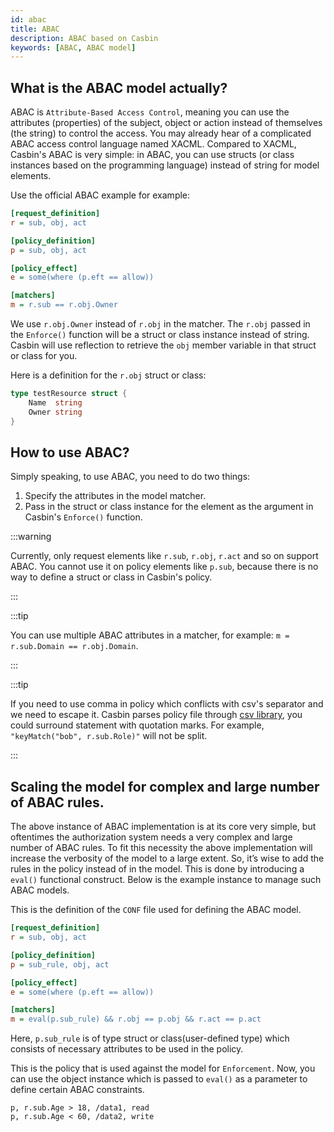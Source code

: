 ```yaml
---
id: abac
title: ABAC
description: ABAC based on Casbin
keywords: [ABAC, ABAC model]
---
```


## What is the ABAC model actually?

ABAC is ``Attribute-Based Access Control``, meaning you can use the attributes (properties) of the subject, object or action instead of themselves (the string) to control the access. You may already hear of a complicated ABAC access control language named XACML. Compared to XACML, Casbin's ABAC is very simple: in ABAC, you can use structs (or class instances based on the programming language) instead of string for model elements.

Use the official ABAC example for example:

```ini
[request_definition]
r = sub, obj, act

[policy_definition]
p = sub, obj, act

[policy_effect]
e = some(where (p.eft == allow))

[matchers]
m = r.sub == r.obj.Owner
```

We use ``r.obj.Owner`` instead of ``r.obj`` in the matcher. The ``r.obj`` passed in the ``Enforce()`` function will be a struct or class instance instead of string. Casbin will use reflection to retrieve the ``obj`` member variable in that struct or class for you.

Here is a definition for the ``r.obj`` struct or class:

```go
type testResource struct {
	Name  string
	Owner string
}
```

## How to use ABAC?

Simply speaking, to use ABAC, you need to do two things:

1. Specify the attributes in the model matcher.
2. Pass in the struct or class instance for the element as the argument in Casbin's ``Enforce()`` function.

:::warning

Currently, only request elements like ``r.sub``, ``r.obj``, ``r.act`` and so on support ABAC. You cannot use it on policy elements like ``p.sub``, because there is no way to define a struct or class in Casbin's policy.

:::

:::tip

You can use multiple ABAC attributes in a matcher, for example: ``m = r.sub.Domain == r.obj.Domain``.

:::

:::tip

If you need to use comma in policy which conflicts with csv's separator and we need to escape it. Casbin parses policy file through [csv library](https://pkg.go.dev/encoding/csv), you could surround statement with quotation marks. For example, `"keyMatch("bob", r.sub.Role)"` will not be split.

:::

## Scaling the model for complex and large number of ABAC rules.

The above instance of ABAC implementation is at its core very simple, but oftentimes the authorization system needs a very complex and large number of ABAC rules. To fit this necessity the above implementation will increase the verbosity of the model to a large extent. So, it’s wise to add the rules in the policy instead of in the model. This is done by introducing a ``eval()`` functional construct. Below is the example instance to manage such ABAC models.

This is the definition of the ``CONF`` file used for defining the ABAC model.

```ini
[request_definition]
r = sub, obj, act

[policy_definition]
p = sub_rule, obj, act

[policy_effect]
e = some(where (p.eft == allow))

[matchers]
m = eval(p.sub_rule) && r.obj == p.obj && r.act == p.act
```

Here, ``p.sub_rule`` is of type struct or class(user-defined type) which consists of necessary attributes to be used in the policy.
 
This is the policy that is used against the model for ``Enforcement``. Now, you can use the object instance which is passed to ``eval()`` as a parameter to define certain ABAC constraints.

```csv
p, r.sub.Age > 18, /data1, read
p, r.sub.Age < 60, /data2, write
```
